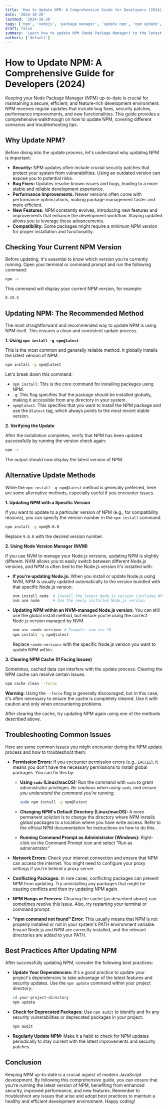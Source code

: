 ```yaml
---
title: 'How to Update NPM: A Comprehensive Guide for Developers (2024)'
date: '2024-10-26'
lastmod: '2024-10-26'
tags: ['npm', 'nodejs', 'package manager', 'update npm', 'npm update', 'npm commands', 'npm version', 'frontend development', 'backend development', 'javascript']
draft: false
summary: 'Learn how to update NPM (Node Package Manager) to the latest version with this step-by-step guide. Keep your development environment secure and benefit from the latest features and bug fixes. Includes practical examples and troubleshooting tips.'
authors: ['default']
---
```


# How to Update NPM: A Comprehensive Guide for Developers (2024)

Keeping your Node Package Manager (NPM) up-to-date is crucial for maintaining a secure, efficient, and feature-rich development environment. NPM receives regular updates that include bug fixes, security patches, performance improvements, and new functionalities. This guide provides a comprehensive walkthrough on how to update NPM, covering different scenarios and troubleshooting tips.

## Why Update NPM?

Before diving into the update process, let's understand why updating NPM is important:

*   **Security:** NPM updates often include crucial security patches that protect your system from vulnerabilities. Using an outdated version can expose you to potential risks.
*   **Bug Fixes:**  Updates resolve known issues and bugs, leading to a more stable and reliable development experience.
*   **Performance Improvements:** Newer versions often come with performance optimizations, making package management faster and more efficient.
*   **New Features:**  NPM constantly evolves, introducing new features and improvements that enhance the development workflow. Staying updated allows you to leverage these advancements.
*   **Compatibility:**  Some packages might require a minimum NPM version for proper installation and functionality.

## Checking Your Current NPM Version

Before updating, it's essential to know which version you're currently running. Open your terminal or command prompt and run the following command:

```bash
npm -v
```

This command will display your current NPM version, for example:

```
8.19.3
```

## Updating NPM: The Recommended Method

The most straightforward and recommended way to update NPM is using NPM itself. This ensures a clean and consistent update process.

**1. Using `npm install -g npm@latest`**

This is the most common and generally reliable method.  It globally installs the latest version of NPM.

```bash
npm install -g npm@latest
```

Let's break down this command:

*   `npm install`:  This is the core command for installing packages using NPM.
*   `-g`:  This flag specifies that the package should be installed globally, making it accessible from any directory in your system.
*   `npm@latest`: This specifies that you want to install the NPM package and use the `@latest` tag, which always points to the most recent stable version.

**2. Verifying the Update**

After the installation completes, verify that NPM has been updated successfully by running the version check again:

```bash
npm -v
```

The output should now display the latest version of NPM.

## Alternative Update Methods

While the `npm install -g npm@latest` method is generally preferred, here are some alternative methods, especially useful if you encounter issues.

**1. Updating NPM with a Specific Version**

If you want to update to a particular version of NPM (e.g., for compatibility reasons), you can specify the version number in the `npm install` command:

```bash
npm install -g npm@9.0.0
```

Replace `9.0.0` with the desired version number.

**2. Using Node Version Manager (NVM)**

If you use NVM to manage your Node.js versions, updating NPM is slightly different.  NVM allows you to easily switch between different Node.js versions, and NPM is often tied to the Node.js version it's installed with.

*   **If you're updating Node.js:**  When you install or update Node.js using NVM, NPM is usually updated automatically to the version bundled with that specific Node.js version.

    ```bash
    nvm install node  # Install the latest Node.js version (includes NPM)
    nvm use node      # Use the newly installed Node.js version
    ```

*   **Updating NPM within an NVM-managed Node.js version:** You can still use the global install method, but ensure you're using the correct Node.js version managed by NVM.

    ```bash
    nvm use <node-version> # Example: nvm use 16
    npm install -g npm@latest
    ```

    Replace `<node-version>` with the specific Node.js version you want to update NPM within.

**3. Clearing NPM Cache (If Facing Issues)**

Sometimes, cached data can interfere with the update process. Clearing the NPM cache can resolve certain issues.

```bash
npm cache clean --force
```

**Warning:**  Using the `--force` flag is generally discouraged, but in this case, it's often necessary to ensure the cache is completely cleared.  Use it with caution and only when encountering problems.

After clearing the cache, try updating NPM again using one of the methods described above.

## Troubleshooting Common Issues

Here are some common issues you might encounter during the NPM update process and how to troubleshoot them:

*   **Permission Errors:**  If you encounter permission errors (e.g., `EACCES`), it means you don't have the necessary permissions to install global packages.  You can fix this by:

    *   **Using `sudo` (Linux/macOS):**  Run the command with `sudo` to grant administrator privileges. *Be cautious when using `sudo`, and ensure you understand the command you're running.*

        ```bash
        sudo npm install -g npm@latest
        ```

    *   **Changing NPM's Default Directory (Linux/macOS):**  A more permanent solution is to change the directory where NPM installs global packages to a location where you have write access.  Refer to the official NPM documentation for instructions on how to do this.

    *   **Running Command Prompt as Administrator (Windows):**  Right-click on the Command Prompt icon and select "Run as administrator."

*   **Network Errors:**  Check your internet connection and ensure that NPM can access the internet. You might need to configure your proxy settings if you're behind a proxy server.

*   **Conflicting Packages:**  In rare cases, conflicting packages can prevent NPM from updating. Try uninstalling any packages that might be causing conflicts and then try updating NPM again.

*   **NPM Hangs or Freezes:** Clearing the cache (as described above) can sometimes resolve this issue.  Also, try restarting your terminal or command prompt.

*   **"npm command not found" Error:** This usually means that NPM is not properly installed or not in your system's PATH environment variable. Ensure Node.js and NPM are correctly installed, and the relevant directories are added to your PATH.

## Best Practices After Updating NPM

After successfully updating NPM, consider the following best practices:

*   **Update Your Dependencies:**  It's a good practice to update your project's dependencies to take advantage of the latest features and security updates. Use the `npm update` command within your project directory:

    ```bash
    cd your-project-directory
    npm update
    ```

*   **Check for Deprecated Packages:**  Use `npm audit` to identify and fix any security vulnerabilities or deprecated packages in your project:

    ```bash
    npm audit
    ```

*   **Regularly Update NPM:** Make it a habit to check for NPM updates periodically to stay current with the latest improvements and security patches.

## Conclusion

Keeping NPM up-to-date is a crucial aspect of modern JavaScript development. By following this comprehensive guide, you can ensure that you're running the latest version of NPM, benefiting from enhanced security, improved performance, and new features.  Remember to troubleshoot any issues that arise and adopt best practices to maintain a healthy and efficient development environment.  Happy coding!